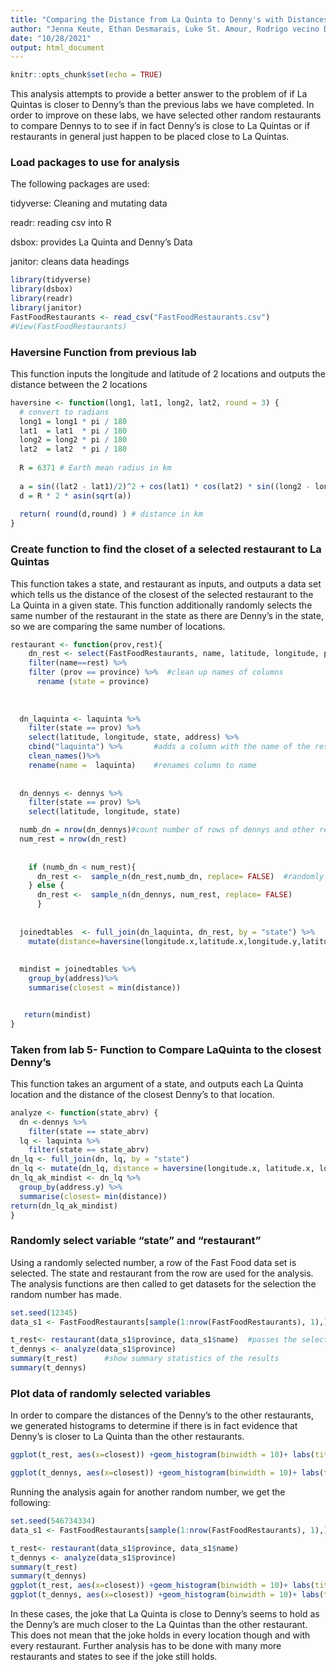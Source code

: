 ---
title: "Comparing the Distance from La Quinta to Denny's with Distances between La Quinta and Other Restaurants"
author: "Jenna Keute, Ethan Desmarais, Luke St. Amour, Rodrigo vecino De Haro"
date: "10/28/2021"
output: html_document
---

```{r setup, include=FALSE}
knitr::opts_chunk$set(echo = TRUE)
```


This analysis attempts to provide a better answer to the problem of if La Quintas is closer to Denny's than the previous labs we have completed. In order to improve on these labs, we have selected other random restaurants to compare Dennys to to see if in fact Denny's is close to La Quintas or if restaurants in general just happen to be placed close to La Quintas. 


### Load packages to use for analysis
The following packages are used:

tidyverse: Cleaning and mutating data

readr: reading csv into R

dsbox: provides La Quinta and Denny's Data

janitor: cleans data headings


```{r message=FALSE, warning=FALSE}
library(tidyverse)
library(dsbox)
library(readr)
library(janitor)
FastFoodRestaurants <- read_csv("FastFoodRestaurants.csv")
#View(FastFoodRestaurants)
```

### Haversine Function from previous lab 

This function inputs the longitude and latitude of 2 locations and outputs the distance between the 2 locations

```{r}
haversine <- function(long1, lat1, long2, lat2, round = 3) {
  # convert to radians
  long1 = long1 * pi / 180
  lat1  = lat1  * pi / 180
  long2 = long2 * pi / 180
  lat2  = lat2  * pi / 180
  
  R = 6371 # Earth mean radius in km
  
  a = sin((lat2 - lat1)/2)^2 + cos(lat1) * cos(lat2) * sin((long2 - long1)/2)^2
  d = R * 2 * asin(sqrt(a))
  
  return( round(d,round) ) # distance in km
}
```


### Create function to find the closet of a selected restaurant to La Quintas

This function takes a state, and restaurant as inputs, and outputs a data set which tells us the distance of the closest of the selected restaurant to the La Quinta in a given state. This function additionally randomly selects the same number of the restaurant in the state as there are Denny's in the state, so we are comparing the same number of locations.  

```{r function}
restaurant <- function(prov,rest){
    dn_rest <- select(FastFoodRestaurants, name, latitude, longitude, province) %>%  #remove unneeded columns
    filter(name==rest) %>%
    filter (prov == province) %>%  #clean up names of columns
      rename (state = province)
  
   
    
  dn_laquinta <- laquinta %>%
    filter(state == prov) %>%
    select(latitude, longitude, state, address) %>%
    cbind("laquinta") %>%       #adds a column with the name of the restraunt
    clean_names()%>%
    rename(name =  laquinta)    #renames column to name
    
  
  dn_dennys <- dennys %>%
    filter(state == prov) %>%
    select(latitude, longitude, state)

  numb_dn = nrow(dn_dennys)#count number of rows of dennys and other restaurant
  num_rest = nrow(dn_rest)
  
  
    if (numb_dn < num_rest){
      dn_rest <-  sample_n(dn_rest,numb_dn, replace= FALSE)  #randomly select the same amount of locations as Dennys
    } else {
      dn_rest <-  sample_n(dn_dennys, num_rest, replace= FALSE)
      }
      
  
  joinedtables  <- full_join(dn_laquinta, dn_rest, by = "state") %>%
    mutate(distance=haversine(longitude.x,latitude.x,longitude.y,latitude.y)) #calculate distances between la Quinta and restaurant
    
    
  mindist = joinedtables %>% 
    group_by(address)%>%
    summarise(closest = min(distance))


   return(mindist)
}

```
###  Taken from lab 5- Function to Compare LaQuinta to the closest Denny's

This function takes an argument of a state, and outputs each La Quinta location and the distance of the closest Denny's to that location. 

```{r}
analyze <- function(state_abrv) {
  dn <-dennys %>%
    filter(state == state_abrv)
  lq <- laquinta %>%
    filter(state == state_abrv)
dn_lq <- full_join(dn, lq, by = "state")
dn_lq <- mutate(dn_lq, distance = haversine(longitude.x, latitude.x, longitude.y, latitude.y))
dn_lq_ak_mindist <- dn_lq %>%
  group_by(address.y) %>%
  summarise(closest= min(distance))
return(dn_lq_ak_mindist)
}
```

### Randomly select variable "state" and "restaurant"
Using a randomly selected number, a row of the Fast Food data set is selected. The state and restaurant from the row are used for the analysis. The analysis functions are then called to get datasets for the selection the random number has made. 

```{r}
set.seed(12345)  
data_s1 <- FastFoodRestaurants[sample(1:nrow(FastFoodRestaurants), 1),] #select a random row according to the seed from the Fast Food Data

t_rest<- restaurant(data_s1$province, data_s1$name)  #passes the selected row into our functions
t_dennys <- analyze(data_s1$province)
summary(t_rest)      #show summary statistics of the results
summary(t_dennys)
```
### Plot data of randomly selected variables
In order to compare the distances of the Denny's to the other restaurants, we generated histograms to determine if there is in fact evidence that Denny's is closer to La Quinta than the other restaurants.


```{r}
ggplot(t_rest, aes(x=closest)) +geom_histogram(binwidth = 10)+ labs(title = data_s1$name, subtitle = data_s1$province)
```
```{r}
ggplot(t_dennys, aes(x=closest)) +geom_histogram(binwidth = 10)+ labs(title = "Dennys", subtitle = data_s1$province)
```

Running the analysis again for another random number, we get the following:

```{r}
set.seed(546734334)
data_s1 <- FastFoodRestaurants[sample(1:nrow(FastFoodRestaurants), 1),]

t_rest<- restaurant(data_s1$province, data_s1$name)
t_dennys <- analyze(data_s1$province)
summary(t_rest)
summary(t_dennys)
ggplot(t_rest, aes(x=closest)) +geom_histogram(binwidth = 10)+ labs(title = data_s1$name, subtitle = data_s1$province)
ggplot(t_dennys, aes(x=closest)) +geom_histogram(binwidth = 10)+ labs(title = "Dennys", subtitle = data_s1$province)

```

In these cases, the joke that La Quinta is close to Denny's seems to hold as the Denny's are much closer to the La Quintas than the other restaurant. This does not mean that the joke holds in every location though and with every restaurant. Further analysis has to be done with many more restaurants and states to see if the joke still holds. 